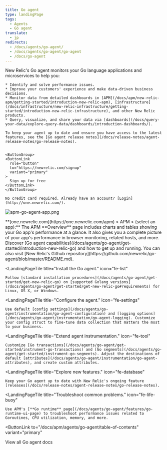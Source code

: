 ```yaml
---
title: Go agent
type: landingPage
tags:
  - Agents
  - Go agent
translate:
  - jp
redirects:
  - /docs/agents/go-agent/
  - /docs/agents/go-agent/go-agent
  - /docs/go-agent
---
```


<LandingPageHero>
  <HeroContent>
    New Relic's Go agent monitors your Go language applications and microservices to help you:

    * Identify and solve performance issues.
    * Improve your customers' experience and make data-driven business decisions.
    * Monitor data from detailed dashboards in [APM](/docs/apm/new-relic-apm/getting-started/introduction-new-relic-apm), [infrastructure](/docs/infrastructure/new-relic-infrastructure/getting-started/introduction-new-relic-infrastructure), and other New Relic products.
    * Query, visualize, and share your data via [dashboards](/docs/query-your-data/explore-query-data/dashboards/introduction-dashboards/).

    To keep your agent up to date and ensure you have access to the latest features, see the [Go agent release notes](/docs/release-notes/agent-release-notes/go-release-notes).


    <ButtonGroup>
    <ButtonLink
      role="button"
      to="https://newrelic.com/signup"
      variant="primary"
    >
      Sign up for free
    </ButtonLink>
    </ButtonGroup>
    
    No credit card required. Already have an account? [Login](http://one.newrelic.com/).

  </HeroContent>

  ![apm-go-agent-app.png](./images/apm-go-agent-app.png "apm-go-agent-app.png")

  <figcaption>
    **[one.newrelic.com](https://one.newrelic.com/apm) > APM > (select an app):** The APM **Overview** page includes charts and tables showing your Go app's performance at a glance. It also gives you a complete picture of your app's performance in browser monitoring, related hosts, and more.
  </figcaption>
</LandingPageHero>

<LandingPageTileGrid>
  <LandingPageTile
    title="Get started."
    icon="fe-terminal"
  >
    Discover [Go agent capabilities](/docs/agents/go-agent/get-started/introduction-new-relic-go) and how to get up and running. You can also visit [New Relic's Github repository](https://github.com/newrelic/go-agent/blob/master/README.md).
  </LandingPageTile>

  <LandingPageTile
    title="Install the Go agent."
    icon="fe-list"
  >
    Follow [standard installation procedures](/docs/agents/go-agent/get-started/get-new-relic-go) on [supported Golang versions](/docs/agents/go-agent/get-started/get-new-relic-go#requirements) for Linux, OS X, or Windows.
  </LandingPageTile>

  <LandingPageTile
    title="Configure the agent."
    icon="fe-settings"
  >
    Use default [config settings](/docs/agents/go-agent/instrumentation/go-agent-configuration) and [logging options](/docs/agents/go-agent/instrumentation/go-agent-logging). Customize your config struct to fine-tune data collection that matters the most to your business.
  </LandingPageTile>

  <LandingPageTile
    title="Extend agent instrumentation."
    icon="fe-tool"
  >
    Customize [Go transactions](/docs/agents/go-agent/get-started/instrument-go-transactions) and [Go segments](/docs/agents/go-agent/get-started/instrument-go-segments). Adjust the destinations of default [attributes](/docs/agents/go-agent/instrumentation/go-agent-attributes), and create custom attributes.
  </LandingPageTile>

  <LandingPageTile
    title="Explore new features."
    icon="fe-database"
  >
    Keep your Go agent up to date with New Relic's ongoing feature [releases](/docs/release-notes/agent-release-notes/go-release-notes).
  </LandingPageTile>

  <LandingPageTile
    title="Troubleshoot common problems."
    icon="fe-life-buoy"
  >
    Use APM's [**Go runtime** page](/docs/agents/go-agent/features/go-runtime-ui-page) to troubleshoot performance issues related to Goroutines, CPU utilization, memory, and more.
  </LandingPageTile>
</LandingPageTileGrid>

<ButtonLink
  to="/docs/apm/agents/go-agent/table-of-contents"
  variant="primary"
>
  View all Go agent docs
</ButtonLink>
